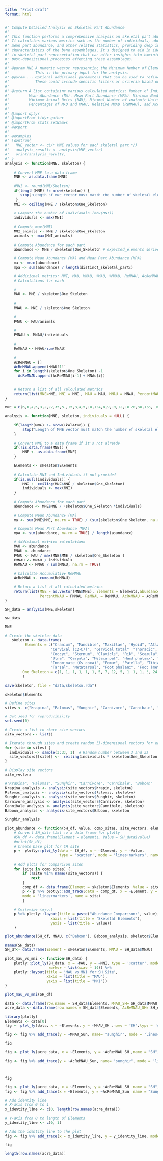 ```yaml
---
title: "Frist draft"
format: html
---
```


```r
#' Compute Detailed Analysis on Skeletal Part Abundance
#'
#' This function performs a comprehensive analysis on skeletal part abundance in archaeological sites.
#' It calculates various metrics such as the number of individuals, abundance, mean abundance,
#' mean part abundance, and other related statistics, providing deep insights into the origin and
#' characteristics of the bone assemblages. It's designed to aid in identifying patterns or anomalies
#' in skeletal part representation that can offer insights into hominin disposal practices or
#' post-depositional processes affecting these assemblages.
#'
#' @param MNE A numeric vector representing the Minimum Number of Elements (MNE) for each skeletal part.
#'            This is the primary input for the analysis.
#' @param ... Optional additional parameters that can be used to refine the analysis. 
#'            These could include specific filters or criteria based on the research focus.
#'
#' @return A list containing various calculated metrics: Number of Individuals, Abundance,
#'         Mean Abundance (MA), Mean Part Abundance (MPA), Minimum Number of Individuals (MNI),
#'         Minimum Animal Units (MAU), Minimal Number of Anatomic Units (MNAU), 
#'         Percentages of MAU and MNAU, Relative MNAU (ReMNAU), and Accumulative ReMNAU (AcReMNAU).
#'
#' @import dplyr
#' @importFrom tidyr gather
#' @importFrom stats setNames
#' @export
#'
#' @examples
#' \dontrun{
#'   MNE_vector <- c(/* MNE values for each skeletal part */)
#'   analysis_results <- analysis(MNE_vector)
#'   print(analysis_results)
#' }
analysis <- function(MNE, skeleton) {
    
    # Convert MNE to a data frame
    MNE <- as.data.frame(MNE)
    
    #MNI <- round(MNI/Skelton)
    if(length(MNE) != nrow(skeleton)) {
       stop("Length of MNE vector must match the number of skeletal elements")
     }
    MNI <- ceiling(MNE / skeleton$One_Skeleton)
    
    # Compute the number of Individuals (max(MNI))
    individuals <- max(MNI)
    
    # Compute max(MNI)
    MNI_animals <- MNE / skeleton$One_Skeleton
    animals <- max(MNI_animals)
    
    # Compute Abundance for each part
    abundance <- MNE / skeleton$One_Skeleton # expected_elements derived from Distinct Skeletal Parts

    # Compute Mean Abundance (MA) and Mean Part Abundance (MPA)
    ma <- mean(abundance)
    mpa <- sum(abundance) / length(distinct_skeletal_parts)

    # Additional metrics: MNI, MAU, MNAU, %MAU, %MNAU, ReMNAU, AcReMNAU
    # Calculations for each
    
    #
    MAU <- MNE / skeleton$One_Skeleton
      
    #  
    MNAU <- MNE / skeleton$One_Skeleton
      
    #  
    PMAU <- MAU/animals
    
    #  
    PMNAU <- MNAU/individuals
    
    #
    ReMNAU <- MNAU/sum(MNAU)
    
    #
    AcReMNAU = []
    AcReMNAU.append(MNAU[1])  
    for i in length(skeleton$One_Skeleton) -1
      AcReMNAU.append(AcReMNAU[i-1] + MNAu[i])
    
      
    # Return a list of all calculated metrics
    return(list(MNE=MNE, MNI = MNI , MAU = MAU, MNAU = MNAU, PercentMAU = PMAU, PercentMNAU = PMNAU, ReMNAU = ReMNAU, AcReMNAU = AcReMNAU, ma = ma, mpa= map ))
}


```

```r
MNE = c(6,6,4,5,3,2,22,35,57,15,3,4,5,10,104,8,9,10,12,10,20,30,128, 10, 2, 8,  6 , 12, 24,  30, 158, 188)
```

```r
analysis <- function(MNE, skeleton, individuals = NULL) {
    
    if(length(MNE) != nrow(skeleton)) {
        stop("Length of MNE vector must match the number of skeletal elements")
    }

    # Convert MNE to a data frame if it's not already
    if(!is.data.frame(MNE)) {
        MNE <- as.data.frame(MNE)
    }
    
    Elements <- skeleton$Elements
    
    # Calculate MNI and Individuals if not provided
    if(is.null(individuals)) {
        MNI <- ceiling(MNE$MNE / skeleton$One_Skeleton)
        individuals <- max(MNI)
    } 
    
    # Compute Abundance for each part
    abundance <- MNE$MNE / (skeleton$One_Skeleton *individuals)

    # Compute Mean Abundance (MA)
    ma <- sum(MNE$MNE, na.rm = TRUE) / (sum(skeleton$One_Skeleton, na.rm = TRUE) * individuals)

    # Compute Mean Part Abundance (MPA)
    mpa <- sum(abundance, na.rm = TRUE) / length(abundance)

    # Additional metrics calculations
    MAU <- abundance
    MNAU <- abundance
    PMAU <- MAU / max(MNE$MNE / skeleton$One_Skeleton )
    PMNAU <- MNAU / individuals
    ReMNAU <- MNAU / sum(MNAU, na.rm = TRUE)

    # Calculate Accumulative ReMNAU
    AcReMNAU <- cumsum(ReMNAU)
    
    # Return a list of all calculated metrics
    return(list(MNE = as.vector(MNE$MNE), Elements = Elements,abundance = max(MNE$MNE / skeleton$One_Skeleton ) ,MNI = individuals, MAU = MAU, MNAU = MNAU, PercentMAU = PMAU, 
                PercentMNAU = PMNAU, ReMNAU = ReMNAU, AcReMNAU = AcReMNAU, MeanAbundance = ma, MeanPartAbundance = mpa))
}


```

```r
SH_data = analysis(MNE,skeleton)
```

```r
SH_data
```

```r
MNE
```

```r
# Create the skeleton data
   skeleton <- data.frame(
         Elements = c("Cranium", "Mandible", "Maxillae", "Hyoid", "Atlas (C1)", "Axis (C2)",
                     "Cervical (C2-C7)", "Cervical total", "Thoracic", "Lumbar", "Sacrum", 
                     "Coccyx", "Sternum", "Clavicle", "Rib", "Scapula", "Humerus", "Radius", 
                     "Ulna", "Carpals", "Metacarpal", "Hand phalanx", "Hand (metacarpals + manual phalanges)", 
                     "Innominate (Os coxa)", "Femur", "Patella", "Tibia", "Fibula", 
                     "Tarsal", "Metatarsal", "Foot phalanx", "Foot (metatarsals + pedal phalanges)"),
        One_Skeleton = c(1, 1, 1, 1, 1, 1, 5, 7, 12, 5, 1, 1, 1, 2, 24, 2, 2, 2, 2, 16, 10, 28, 38, 2, 2, 2, 2, 2, 14, 10, 28, 38)
        )
    
save(skeleton, file = "data/skeleton.rda")
```

```r
skeleton$Elements
```

```r
# Define sites
sites <- c("Krapina", "Palomas", "Sunghir", "Carnivore", "Cannibale", "Baboon")

# Set seed for reproducibility
set.seed(0)

# Create a list to store site vectors
site_vectors <- list()

# Iterate through sites and create random 33-dimensional vectors for each
for (site in sites) {
  individuals <- sample(3:33, 1)  # Random number between 3 and 33
  site_vectors[[site]] <-  ceiling(individuals * skeleton$One_Skeleton * runif(nrow(skeleton)))
}

# Display site vectors
site_vectors

```

```r
#"Krapina", "Palomas", "Sunghir", "Carnivore", "Cannibale", "Baboon"
Krapina_analysis <- analysis(site_vectors$Krapin, skeleton)
Palomas_analysis <- analysis(site_vectors$Palomas, skeleton)
Sunghir_analysis <- analysis(site_vectors$Sunghir, skeleton)
Carnivore_analysis <- analysis(site_vectors$Carnivore, skeleton)
Cannibale_analysis <- analysis(site_vectors$Cannibale, skeleton)
Baboon_analysis <- analysis(site_vectors$Baboon, skeleton)
```

```r
Sunghir_analysis
```

```r
plot_abundance <- function(SH_df, value, comp_sites, site_vectors, elements) {
    # Convert SH_data list to a data frame for plotly
    #SH_df <- data.frame(Element = elements, Value = SH_data$value)
    #print(SH_df)
    # Create base plot for SH site
    p <- plotly::plot_ly(data = SH_df, x = ~Element, y = ~Value, 
                         type = 'scatter', mode = 'lines+markers', name = 'SH')
  
    # Add plots for comparison sites
    for (site in comp_sites) {
        if (!site %in% names(site_vectors)) {
            next
        }
        comp_df <- data.frame(Element = skeleton$Elements, Value = site_vectors[[site]][[value]])
        p <- p %>% plotly::add_trace(data = comp_df, x = ~Element, y = ~Value,
        mode = 'lines+markers', name = site)
        }

    # Customize layout
    p %>% plotly::layout(title = paste("Abundance Comparison:", value),
                     xaxis = list(title = "Skeletal Elements"),
                     yaxis = list(title = value))
    }

```

```r
plot_abundance(SH_df, MNAU, c("Baboon"), Baboon_analysis, skeleton$Elements )
```

```r
names(SH_data)
SH_df<- data.frame(Element = skeleton$Elements, MNAU = SH_data$MNAU)
```

```r
plot_mau_vs_mni <- function(SH_data) {
    plotly::plot_ly(SH_data, x = ~MAU, y = ~MNI, type = 'scatter', mode = 'markers',
                    marker = list(size = 10)) %>%
    plotly::layout(title = "MAU vs MNI for SH Site",
                   xaxis = list(title = "MAU"),
                   yaxis = list(title = "MNI"))
}

plot_mau_vs_mni(SH_df)
```

```r
data <- data.frame(row.names = SH_data$Elements, MNAU_SH= SH_data$MNAU, MNAU_Sun= Sunghir_analysis$MNAU)
acre_data <- data.frame(row.names = SH_data$Elements, AcReMNAU_SH= SH_data$AcReMNAU, AcReMNAU_Sun= Sunghir_analysis$AcReMNAU)
```

```r
library(plotly)
Elements <- data[0]
fig <- plot_ly(data, x = ~Elements, y = ~MNAU_SH ,name = "SH",type = 'scatter', mode = 'lines+markers')

fig <- fig %>% add_trace(y = ~MNAU_Sun, name= "sunghir", mode = 'lines+markers')

fig 

```

```r
fig <- plot_ly(acre_data, x = ~Elements, y = ~AcReMNAU_SH ,name = "SH",type = 'scatter', mode = 'lines+markers')

fig <- fig %>% add_trace(y = ~AcReMNAU_Sun, name= "sunghir", mode = 'lines+markers')



fig 

```

```r

fig <- plot_ly(acre_data, x = ~Elements, y = ~AcReMNAU_SH, name = "SH", type = 'scatter', mode = 'lines+markers')
fig <- fig %>% add_trace(x = ~Elements, y = ~AcReMNAU_Sun, name = "Sunghir", mode = 'lines+markers')

# Add identity line
# X-axis from 0 to 1
x_identity_line <- c(0, length(row.names(acre_data)))

# Y-axis from 0 to length of Elements
y_identity_line <- c(0, 1)

# Add the identity line to the plot
fig <- fig %>% add_trace(x = x_identity_line, y = y_identity_line, mode = 'lines', line = list(dash = 'dot'), name = "Identity Line")

fig 
```

```r
length(row.names(acre_data))
```
